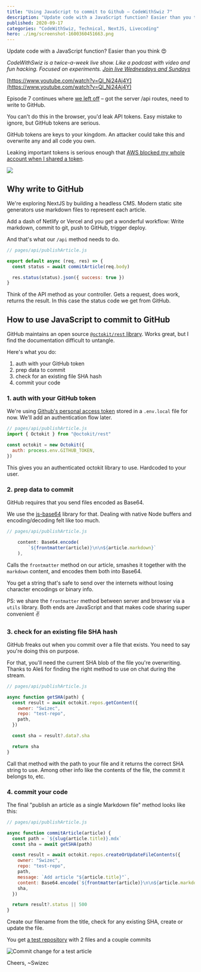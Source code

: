 ```yaml
---
title: "Using JavaScript to commit to Github – CodeWithSwiz 7"
description: "Update code with a JavaScript function? Easier than you think 😍"
published: 2020-09-17
categories: "CodeWithSwiz, Technical, NextJS, Livecoding"
hero: ./img/screenshot-1600360451663.png
---
```


Update code with a JavaScript function? Easier than you think 😍

_CodeWithSwiz is a twice-a-week live show. Like a podcast with video and fun hacking. Focused on experiments. [Join live Wednesdays and Sundays](https://youtube.com/swizecteller)_

[https://www.youtube.com/watch?v=Ql_Ni24Aj4Y](https://www.youtube.com/watch?v=Ql_Ni24Aj4Y)

Episode 7 continues where [we left off](https://swizec.com/blog/why-nextjs-api-routes-are-fab-codewithswiz-6/) – got the server /api routes, need to write to GitHub.

You can't do this in the browser, you'd leak API tokens. Easy mistake to ignore, but GitHub tokens are serious.

GitHub tokens are keys to your kingdom. An attacker could take this and overwrite any and all code you own.

Leaking important tokens is serious enough that [AWS blocked my whole account when I shared a token](https://swizec.com/blog/what-happens-when-you-push-aws-credentials-to-github/).

![](giphy:heh_oops)

## Why write to GitHub

We're exploring NextJS by building a headless CMS. Modern static site generators use markdown files to represent each article.

Add a dash of Netlify or Vercel and you get a wonderful workflow: Write markdown, commit to git, push to GitHub, trigger deploy.

And that's what our `/api` method needs to do.

```javascript
// pages/api/publishArticle.js

export default async (req, res) => {
  const status = await commitArticle(req.body)

  res.status(status).json({ success: true })
}
```

Think of the API method as your controller. Gets a request, does work, returns the result. In this case the status code we get from GitHub.

## How to use JavaScript to commit to GitHub

GitHub maintains an open source [`@octokit/rest` library](https://github.com/octokit/rest.js/). Works great, but I find the documentation difficult to untangle.

Here's what you do:

1.  auth with your GitHub token
2.  prep data to commit
3.  check for an existing file SHA hash
4.  commit your code

### 1. auth with your GitHub token

We're using [Github's personal access token](https://docs.github.com/en/github/authenticating-to-github/creating-a-personal-access-token) stored in a `.env.local` file for now. We'll add an authentication flow later.

```javascript
// pages/api/publishArticle.js
import { Octokit } from "@octokit/rest"

const octokit = new Octokit({
  auth: process.env.GITHUB_TOKEN,
})
```

This gives you an authenticated octokit library to use. Hardcoded to your user.

### 2. prep data to commit

GitHub requires that you send files encoded as Base64.

We use the [js-base64](https://www.npmjs.com/package/js-base64) library for that. Dealing with native Node buffers and encoding/decoding felt like too much.

```javascript
// pages/api/publishArticle.js

    content: Base64.encode(
        `${frontmatter(article)}\n\n${article.markdown}`
    ),
```

Calls the `frontmatter` method on our article, smashes it together with the `markdown` content, and encodes them both into Base64.

You get a string that's safe to send over the internets without losing character encodings or binary info.

PS: we share the `frontmatter` method between server and browser via a `utils` library. Both ends are JavaScript and that makes code sharing super convenient ✌️

### 3. check for an existing file SHA hash

GitHub freaks out when you commit over a file that exists. You need to say you're doing this on purpose.

For that, you'll need the current SHA blob of the file you're overwriting. Thanks to Aleš for finding the right method to use on chat during the stream.

```javascript
// pages/api/publishArticle.js

async function getSHA(path) {
  const result = await octokit.repos.getContent({
    owner: "Swizec",
    repo: "test-repo",
    path,
  })

  const sha = result?.data?.sha

  return sha
}
```

Call that method with the path to your file and it returns the correct SHA string to use. Among other info like the contents of the file, the commit it belongs to, etc.

### 4. commit your code

The final "publish an article as a single Markdown file" method looks like this:

```javascript
// pages/api/publishArticle.js

async function commitArticle(article) {
  const path = `${slug(article.title)}.mdx`
  const sha = await getSHA(path)

  const result = await octokit.repos.createOrUpdateFileContents({
    owner: "Swizec",
    repo: "test-repo",
    path,
    message: `Add article "${article.title}"`,
    content: Base64.encode(`${frontmatter(article)}\n\n${article.markdown}`),
    sha,
  })

  return result?.status || 500
}
```

Create our filename from the title, check for any existing SHA, create or update the file.

You get [a test repository](https://github.com/Swizec/test-repo) with 2 files and a couple commits

![Commit change for a test article](./img/Commit-change-for-a-test-article005e75.png)

<!-- ![](giphy:yes_it_works) -->

Cheers,
~Swizec
